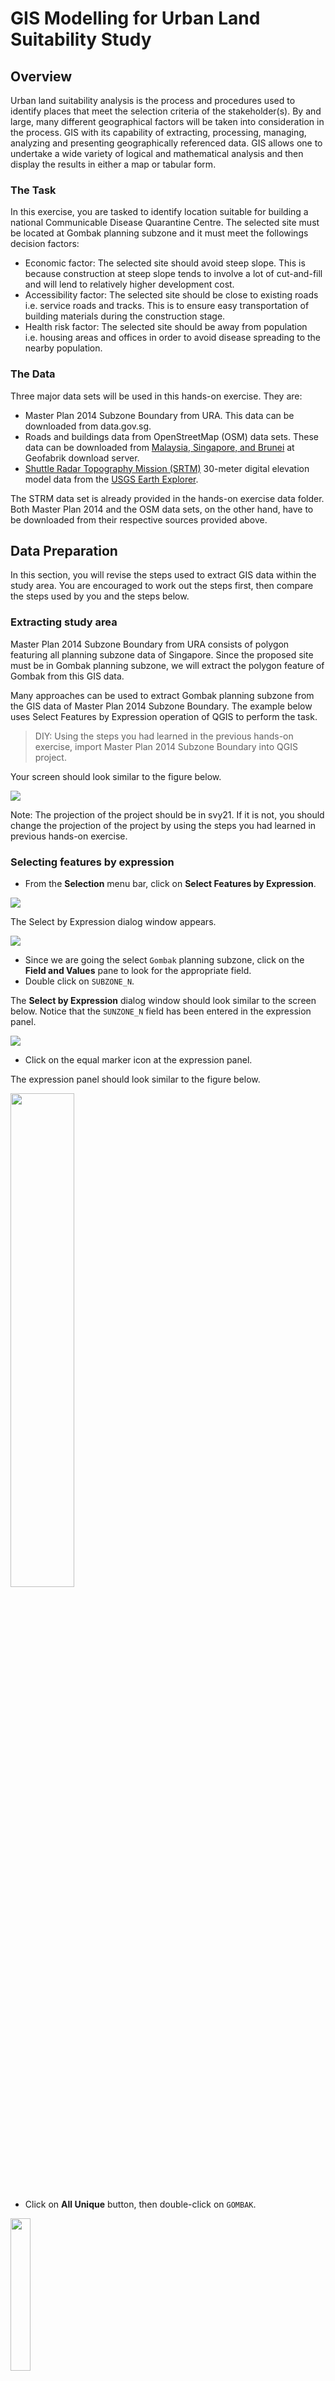# GIS Modelling for Urban Land Suitability Study

## Overview

Urban land suitability analysis is the process and procedures used to identify places that meet the selection criteria of the stakeholder(s). By and large, many different geographical factors will be taken into consideration in the process. GIS with its capability of extracting, processing, managing, analyzing and presenting geographically referenced data. GIS allows one to undertake a wide variety of logical and mathematical analysis and then display the results in either a map or tabular form.

### The Task

In this exercise, you are tasked to identify location suitable for building a national Communicable Disease Quarantine Centre. The selected site must be located at Gombak planning subzone and it must meet the followings decision factors:

-   Economic factor: The selected site should avoid steep slope. This is because construction at steep slope tends to involve a lot of cut-and-fill and will lend to relatively higher development cost.
-   Accessibility factor: The selected site should be close to existing roads i.e. service roads and tracks. This is to ensure easy transportation of building materials during the construction stage.
-   Health risk factor: The selected site should be away from population i.e. housing areas and offices in order to avoid disease spreading to the nearby population.

### The Data

Three major data sets will be used in this hands-on exercise. They are:

-   Master Plan 2014 Subzone Boundary from URA. This data can be downloaded from data.gov.sg.
-   Roads and buildings data from OpenStreetMap (OSM) data sets. These data can be downloaded from [Malaysia, Singapore, and Brunei](https://download.geofabrik.de/asia/malaysia-singapore-brunei.html) at Geofabrik download server.
-   [Shuttle Radar Topography Mission (SRTM)](https://gisgeography.com/srtm-shuttle-radar-topography-mission/) 30-meter digital elevation model data from the [USGS Earth Explorer](https://earthexplorer.usgs.gov/).

The STRM data set is already provided in the hands-on exercise data folder. Both Master Plan 2014 and the OSM data sets, on the other hand, have to be downloaded from their respective sources provided above.

## Data Preparation

In this section, you will revise the steps used to extract GIS data within the study area. You are encouraged to work out the steps first, then compare the steps used by you and the steps below.

### Extracting study area

Master Plan 2014 Subzone Boundary from URA consists of polygon featuring all planning subzone data of Singapore. Since the proposed site must be in Gombak planning subzone, we will extract the polygon feature of Gombak from this GIS data.

Many approaches can be used to extract Gombak planning subzone from the GIS data of Master Plan 2014 Subzone Boundary. The example below uses Select Features by Expression operation of QGIS to perform the task.

> DIY: Using the steps you had learned in the previous hands-on exercise, import Master Plan 2014 Subzone Boundary into QGIS project.

Your screen should look similar to the figure below.

![](img07/image1.jpg)

Note: The projection of the project should be in svy21. If it is not, you should change the projection of the project by using the steps you had learned in previous hands-on exercise.

### Selecting features by expression

-   From the **Selection** menu bar, click on **Select Features by Expression**.

![](img07/image2.jpg)

The Select by Expression dialog window appears.

![](img07/image3.jpg)

-   Since we are going the select `Gombak` planning subzone, click on the **Field and Values** pane to look for the appropriate field.
-   Double click on `SUBZONE_N`.

The **Select by Expression** dialog window should look similar to the screen below. Notice that the `SUNZONE_N` field has been entered in the expression panel.

![](img07/image4.jpg)

-   Click on the equal marker icon at the expression panel.

The expression panel should look similar to the figure below.

![](img07/image5.jpg){width="45%"}

-   Click on **All Unique** button, then double-click on `GOMBAK`.

![](img07/image6.jpg){width="25%"}

The expression panel should look similar to the figure below.

![](img07/image7.jpg){width="45%"}

-   Click on **Select Features** icon to execute the selection.

QGIS will indicate the number of feature(s) been selected.

-   When it is done, click on the **Close** button.

The **Selection by Expression** dialog window closes.

Your screen should look similar to the figure below.

![](img07/image8.jpg)

Notice that one polygon feature has been selected.

### Saving the selected feature in Geopackage format

Next, we are going to save the selected polygon feature in a new GIS data in GeoPackage format.

> DIY: Using the steps you had learned in the previous hands-on exercise, save the selected Gombak polygon feature into a new GeoPackage call `LSA`. Name the GIS layer `Gombak`.

Your screen should look similar to the screenshot below.

![](img07/image9.jpg){width="75%"}

> DIY: The original planning subzone layer is no longer needed. Using the steps you had learned in the previous hands-on exercise, remove Master Plan 2014 Subzone Boundary from the QGIS project.

## Extracting vector data

In this section, you will learn how to extract the buildings and roads within the study area by using appropriate GIS operations. Before you get started, however, you are required to import the necessary GIS data into the QGIS project.

> DIY: Using the steps you had learned in the previous hands-on exercise, import `buildings` and `roads` shapefiles of osm into QGIS project.

Your screen should look similar to the screenshot below.

![](img07/image9a.jpg)

### Working with Selection by Location function of QGIS

In this sub-section, you will learn how to extract buildings features fall within Gombak study area by using **Selection by Location** function of QGIS.

-   From the icon bar, click on **Select by Location** icon.

![](img07/image10.jpg){width="25%"}

The Selection by Location dialog window appears.

![](img07/image11.jpg){width="75%"}

-   For **Select features from**, select the feature layer you want to select from i.e. `buildings` from the drop-down list.
-   For **By comparing to the feature from**, select the feature layer you want to use as reference i.e. `Gombak` from the drop-down list.
-   For **Where the features (geometric predicate)**, check the box in front of **intersect**.
-   For **Modify selection by**, select **creating new selection** from the drop-down list.

Your screen should look similar to the screenshot below.

![](img07/image12.jpg)

To run the operation,

-   Click on **Run** button.

To close the dialog window,

-   Click on **Close** button

Notice that all buildings features fall within Gombak study area are selected (the lightlighted polygon features) as shown in the figure below.

![](img07/image13.jpg)

**Optional**

Before we end this section, you need to save the newly selected buildings layer into GeoPackage format.

> DIY: Using the steps you had learned in the previous hands-on exercise, save the extracted buildings layer in GeoPackage format. Call the layer `Buildings`.

### Working with Clip operation

In this sub-section, you will learn how to extract buildings features fall within Gombak study area by using **Clip** operation of QGIS.

-   From the icon bar, click on **Deselect Features from the Current Active Layer**. Note: This is only true if the selected layer is `buildings`.

![](img07/image14.jpg){width="55%"}

-   From the menu bar, select **Vector** -\> **Geoprocessing Tools** -\> **Clip**.

The **Clip** dialog window appears.

-   For **Input layer**, select the input layer that you want to clip i.e. `Buildings`.
-   For **Overlay layer**, select the layer that will be used as the reference i.e. `Gombak`.
-   Keep the **Clipped** option as default i.e. *Create temporary layer*.

The **Clipped** option is for you to specify how the output should be generated. You can either save the output as a physical data layer or keep the output as temporary layer. It is always a good practice to keep the output as a temporary layer so that we can examine the result. After we have confirmed the result is correct, we can then save it into the database.

Your screen should look similar to the screenshot below.

![](img07/image15.jpg){width="85%"}

You are ready to run the operation now.

-   Click on **Run** button.

When the geoprocessing is done, the dialog window will look similar to the screenshot below.

![](img07/image16.jpg)

Do note that it is a good practice to read the details that appear on the dialog window. This is particularly true when the operation failed. The dialog window will display the possible causes of the failed operations.

-   Click on **Close** button.

The dialog window closes.

Notice that a temporary layer called `Clipped` is added into **Layers** panel and displayed as an active layer.

### Saving the output layer into GeoPackage format

Before we end this section, you need to save the newly extracted buildings layer into GeoPackage format.

> DIY: Using the steps you had learned in the previous hands-on exercise, save the extracted buildings layer in GeoPackage format. Call the layer `Buildings`. Next, remove the original buildings and temporary buildings layers from QGIS project.

### Extracting roads layer

> DIY: Using the steps you had learned in the previous hands-on exercise, extracting the roads features fall within Gombak planning subzone from the original OSM GIS data layers. Compare which operations is more appropriate and explain why it is more appropriate. Remember to save the extracted roads layer into GeoPackage and name it as `Roads`.

Your screen should look similar to the screenshot below.

![](img07/image17.jpg)

## Extracting raster data

In this section, you will learn how to extract the Digital Elevation Model (DEM) data fall within Gombak planning subzone by using appropriate raster-based GIS operations. Before we get started, we will important the DEM provided into QGIS project.

### Importing raster GIS data layer

-   From **Browser** panel, navigate to SRTM sub-folder
-   Drag and drop `DEM.tif` into **Layers** panel.

![](img07/image18.jpg){width="35%"}

Your screen should look similar to the figure below.

![](img07/image19.jpg)

### Working with raster clip operation

QGIS provides two operators to perform raster clipping, namely: **Clip Raster by Extent** and **Clip Raster by Layer**. In this sub-section, **Clip Raster by Extent** function will be used.

-   From the menu bar, select **Raster** \<- **Extraction** \<- **Clip Raster by Extent**.

The Clip Raster by Extent dialog window appears.

-   For **Input layer**, select *DEM* from the drop-down list.
-   For **Clipping extent**, click on the icon at the end of the option then select **Calculate from Layer**.
-   Select `Gombak` from the drop-down list.

![](img07/image20.jpg){width="50%"}

Your screen should look similar to the screenshot below.

![](img07/image21.jpg){width="65%"}

-   When you are ready, click on Run button.
-   When the process completed, read the process log to ensure that there is no error.
-   Click on Close button to close the dialog window.

Notice that a new raster layer called `Clipped (extend)` is added into **Layers** panel and displayed on the **View** as shown in the screenshot below.

![](img07/image22.jpg)

### Saving the newly clipped raster layer into GeoPackage format

> DIY: Using the steps you had learned from previous hands-on, save the clipped layer of DEM into GeoPackage format and call it `DEM`.

> DIY: Using the steps you had learned in previous section, remove Clipped (extend) layer from QGIS project.

## Computing Factor Data

In this section, you will learn how to use raster GIS operation to derive analytical layers from the original geographic layers.

### Computing proximity to roads

In this section, you will learn how to create a proximity to roads layer by using the *Proximity (Raster Distance)* operation of QGIS. However, before we can perform the computation, we need to rasterise the roads layer. This is because the **Proximity (Raster Distance)** requires the input GIS layer in raster format.

### Creating attribute field for rasterising

Before we can rasterise the roads layer, we need to add a control attribute field in the roads layer.

-   At the **Layers** panel, click on **Roads** layer to make it active.
-   From the icon bar, click on **Open Attribute Table** icon .

The attribute table of roads layer appears.

-   From the menu bar of roads layer attribute table, click on **Open field calculator** icon.

The **Field Calculator** dialog window appears.

-   Keep **Create a new field** option checks.
-   For **Output field** name, type `POI_CODE`.
-   At the **Expression** pane, type *1*.

Your screen should look similar to the figure below.

![](img07/image23.jpg){width="45%"}

-   Click on **OK** button to run the function.

Notice that a new field called `POI_CODE` has been added into the attribute table of roads GIS layer. Also note that all the records are indicated with `POI_CODE` values equals to *1*.

![](img07/image24.jpg)

You are now ready to rasterise the roads layer.

> DIY: Before moving to the next section, remember to stop and save the editing.

### Rasterising roads layer

-   From the menu bar, select **Raster** -\> **Conversion** -\> **Rasterise (Vector to Raster)**.

The **Raster (Vector to Raster)** dialog window appears.

-   For **Input layer**, select `Roads` from the drop-down list.
-   For **Field to use for a burn-in value**, select `POI_CODE` from the drop-down list.
-   For **Output raster size units**, select *Georeferenced units*.
-   Keep both horizontal and vertical resolutions at 5 (meaning 5m by 5m resolution).
-   For **Output extent**, click on **Calculate from Layer**.
-   Select **DEM** from the drop-down list.

When you are ready,

-   Click on **Run** button.

When the operation ended, the dialog window will display the operation log.

-   Read the output display to ensure that the process has completed without any error.

After confirming that there is no error. You can close the dialog window.

-   Click on **Close** button.

Notice that a temporary layer called `Rasterized` has been added in QGIS project.

![](img07/image25.jpg)

> DIY: Using the steps you have learned in previous section, save the temporary layer into GeoPackage format. Call the newly exported layer `raster_roads`. Next, remove the temporary layer from QGIS.

### Working with Proximity function of QGIS

Now, the **Proximity** operation of QGIS will be used to compute the proximity to roads layer.

-   For the menu bar, select **Raster** -\> **Analysis** \<- **Proximity (Raster Distance)**.

The Proximity (Raster Distance) dialog window appears.

-   For **Input layer**, select `raster_roads` from the drop-down list.
-   For **Distance units**, select **Georeferenced coordinates** from the drop-down list.
-   For **Output data type**, select *Float32* from the drop-down list.

Your screen should look similar to the screenshot below.

![](img07/image26.jpg){width="75%"}

-   Click on **Run** button.

Your screen should look similar to the figure below.

![](img07/image27.jpg)

A temporary layer called `Proximity map` is created and added in QGIS project. The legend of Proximity map layer indicates that the furthest distance from the roads is 708 metres.

> DIY: Using the steps you had learned, save the newly computed proximity map into GeoPackage format with a resolution of 5m x 5m. Call the layer `prox_roads`. Next, remove the Proximity map layer from QGIS.

### Computing proximity to buildings

> DIY: Using the steps you had learned, create the proximity layer to buildings. Save the output into GeoPackage format with 5m x 5m resolution. Called the output layer `prox_buildings`.

The `prox_buildings` layer should look similar to the figure below. The grid values indicate distance away from existing building in metres.

![](img07/image28.jpg)

### Computing slope

In this section, you will learn how to compute a slope layer from DEM layer by using the **Slope** operation of QGIS.

-   From the menu bar, select **Raster** -\> **Analysis** -\> **Slope**.

Slope dialog window appears.

-   For **Input layer**, select `DEM` from the drop-down list.

Keep the rest of the setting as default.

-   Click on **Run** button.

When the computation completed, a temporary layer called `Slope` will be added in QGIS project.

![](img07/image29.jpg)

The legend of Slope layer shows that the minimum and maximum values of the slope values are 0 and 36.8795 degrees respectively. The grids with darker grey indicate locations with relatively gentle slope. On the other hand, the light grey grids indicate locations with steeper slope.

-   Click on **Close** button to close **Slope** function dialog window.

> DIY: Using the steps you had learned, save the newly computed `Slope` temporary layer into GeoPackage format. Called the output layer `Slope`.

![](img07/image29.jpg)

## Binary Model

A binary land suitability model is the simplest GIS modelling approach analogous to the manual procedures for map analysis popularized in the classic landscape planning book entitled **Design with Nature** by Ian L, Mcharg (1969).

### Deriving binary layers

Before we generate the land suitability map, we will first derive a preference layer for each factor layer under consideration. These preference layers will be encoded in binary form whereby 1 denotes suitable and 0 denotes not suitable.

For this land suitability analysis, the followings have been suggested:

-   Economic factor: \< =15deg slope
-   Accessibility factor: \<= 200m from roads.
-   Health risk factor: \>= 250m away from population i.e. housing areas and offices.

### Deriving slop preference layer

To derive the preference layer for slope, the **Reclassify** operation of QGIS will be used. In QGIS there are two sets of **Reclassify** operators. One set is provided natively by QGIS under the Raster analysis family in Processing Toolbox. The second set of Reclassify operators is from SAGA (http://www.saga-gis.org/en/index.html). For the purpose of our analysis, the Reclassify by table function of QGIS will be used.

-   From the menu bar, click on *Processing* -\> *Toolbox*.

By default, Processing Toolbox will appear on the right-hand side of the QGIS project window as shown in the screenshot below.

![](img07/image30.jpg)

There are more than 600 hundred functions provided by QGIS processing toolbox. The easier way to look for a function is by using the search function. For example, by type the word reclassify in the search, Processing Toolbox lists the reclassify functions available as shown in the screenshot below.

![](img07/image31.jpg){width="35%"}

-   Double click on **Reclassify by Table** function.

The **Reclassify by Table** dialog window appears.

-   For **Raster layer**, select the target raster layer you want to process i.e. `Slope` from the drop-down list.
-   Click on the button at the end of **Reclassification table**.

The Fixed table dialog window appears.

![](img07/image32.jpg){width="65%"}

-   Click on the *Add Row* button.

Your screen should look similar to the screenshot below.

![](img07/image33.jpg){width="65%"}

-   Type in the values as shown in the screenshoot below.

![](img07/image34.jpg){width="65%"}

Basically, the value ranges above recode all cell values into either 0 or 1 by using 15 as the cut-off value.

-   Click on *OK* button to close the dialog window.
-   From the **Range boundaries**, select *min \< value \<= max* from the drop-down list.

![](img07/image35.jpg){width="25%"}

> **Caution:** Select the appropriate range defination in order the ensure the output values are mutually exclusive and truly reflect the cut-off value(s).

-   For **Output data type**, select *Float32* from the drop-down list.

When you are ready,

-   Click on **Run** button.

When to process completed, the processing log appears.

![](img07/image36.jpg)

It is a best practice to read the report carefully, special attention should be given to the section of **Using classes**.

-   Click on **Close** button to close the dialog window.

A temporary layer called `Reclassified raster` will be added in QGIS project as shown in the screenshot below.

![](img07/image37.jpg)

According to the legend, the black grids indicate locations with slope value greater than 15 degrees and white grids indicate locations with slope value less than or equal to 15 degrees.

> DIY: Using the steps you had learned in previous section, save the temporary output layer into GeoPackage format. Call the data layer as `binary_slope`.

> DIY: Repeat the steps above to derive the preference layers for accessibility and health risk factors. Save the temporary output layers into GeoPackage format and name the data layers as `binary_roads` and `binary_buildings` respectively.

The `binary_road` should look similar to the screenshot below.

![](img07/image38.jpg)

The `binary_road` should look similar to the screenshot below.

![](img07/image39.jpg)

### Computing composite binary suitability layer

Now, it is time for us to put the Humpty Dumpty together. The task will be accomplished performed by map algebra operation of GIS. Map algebra is a set-based algebra for manipulating geographic data, proposed by Dr. Dana Tomlin in the early 1980s. It is a set of primitive operations in a geographic information system (GIS) which allows two or more raster layers ("maps") of similar dimensions to produce a new raster layer (map) using algebraic operations such as addition, multiplication etc (https://en.wikipedia.org/wiki/Map_algebra). In this section, you will perform map algebra computation by using Raster Calculator function of QGIS.

-   At the **Search** pane of **Geoprocessing Toolbox** panel, type *raster calculator*.

Your screen should look similar to the screenshot below.

![](img07/image40.jpg){width="40%"}

The search result shows that there are three raster calculator functions are available in QGIS. For this task, the **Raster calculator of Raster analysis** will be used.

-   Double-click on **Raster calculator** of **Raster analysis**.

The dialog window of **Raster Calculator** appears.

-   At the **Layers** panel of **Raster Calculator** dialog window, double-click on `binary_buildings` layer.

Notice that the **Expression** pane of **Raster Calculator** dialog window will be updated as shown below.

![](img07/image41.jpg){width="75%"}

-   Next, click on the *multiplication* icon.
-   Next, double-click on `binary_roads` layer.
-   Next, click on the *multiplication* icon.
-   Next, double-click on `binary_slope` layer.

The final expression should look similar to the screenshot below.

![](img07/image42.jpg){width="65%"}

> My two cents worth: As a beginner, it is advisible not to type the syntax by hand in order to avoid unnecessary typo error.

Next, you need define the output layer format. **Raster Calculator** provides two ways to define the output layer format.

Firstly by using the **Reference layers(s) interface**.

-   Click on the icon located at the end of the interface.

The **Multiple selection** dialog window appears.

-   Click on the check-box in front of the raster layer(s) you want to use as the reference layer(s) i.e. `binary_buildings`.

![](img07/image43.jpg){width="70%"}

-   Click on **OK** button to close the dialog window.

Alternatively, you can provide the output layer specification using the individual interfaces as shown in the screenshot below.

![](img07/image44.jpg){width="65%"}

-   For **Output**, keep the default.
-   Finally, click on **Run** button to run the operation.

When the processing completed, refer to the process log to ensure that there is no error.

![](img07/image45.jpg)

-   Click on **Close** button to close the **Raster Calculator** dialog window.

Notice that a temporary raster layer called `Output` is added in QGIS project.

![](img07/image46.jpg)

With reference to the Output raster layer, the white grids indicate location suitable for the proposed land development. The black grids, on the other hand, indicate location not suitable for the proposed land developmnet.

> DIY: Using the steps you had learned in previous section, save `Output` layer in GeoPackage format. Call the data layer `binary_model`. Then, remove the temporary `Output` raster layer from QGIS project.
